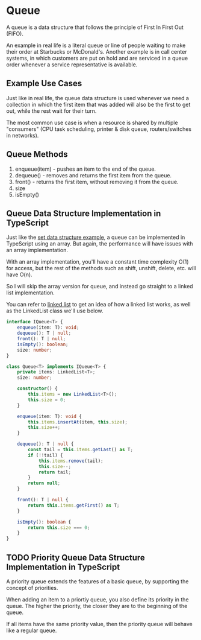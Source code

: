 # Queue

A queue is a data structure that follows the principle of First In First Out (FIFO).

An example in real life is a literal queue or line of people waiting to make their order at Starbucks or McDonald's. Another example is in call center systems, in which customers are put on hold and are serviced in a queue order whenever a service representative is available.

## Example Use Cases

Just like in real life, the queue data structure is used whenever we need a collection in which the first item that was added will also be the first to get out, while the rest wait for their turn.

The most common use case is when a resource is shared by multiple "consumers" (CPU task scheduling, printer & disk queue, routers/switches in networks).

## Queue Methods

1. enqueue(item) - pushes an item to the end of the queue.
2. dequeue() - removes and returns the first item from the queue.
3. front() - returns the first item, without removing it from the queue.
4. size
5. isEmpty()

## Queue Data Structure Implementation in TypeScript

Just like the [set data structure example](https://dsa-cheatsheet.vercel.app/data-structures/set), a queue can be implemented in TypeScript using an array. But again, the performance will have issues with an array implementation.

With an array implementation, you'll have a constant time complexity O(1) for access, but the rest of the methods such as shift, unshift, delete, etc. will have O(n).

So I will skip the array version for queue, and instead go straight to a linked list implementation.

You can refer to [linked list](https://dsa-cheatsheet.vercel.app/data-structures/linked-list) to get an idea of how a linked list works, as well as the LinkedList class we'll use below.

```typescript
interface IQueue<T> {
    enqueue(item: T): void;
    dequeue(): T | null;
    front(): T | null;
    isEmpty(): boolean;
    size: number;
}

class Queue<T> implements IQueue<T> {
    private items: LinkedList<T>;
    size: number;

    constructor() {
        this.items = new LinkedList<T>();
        this.size = 0;
    }

    enqueue(item: T): void {
        this.items.insertAt(item, this.size);
        this.size++;
    }

    dequeue(): T | null {
        const tail = this.items.getLast() as T;
        if (!!tail) {
            this.items.remove(tail);
            this.size--;
            return tail;
        }
        return null;
    }

    front(): T | null {
        return this.items.getFirst() as T;
    }

    isEmpty(): boolean {
        return this.size === 0;
    }
}
```

## TODO Priority Queue Data Structure Implementation in TypeScript

A priority queue extends the features of a basic queue, by supporting the concept of priorities.

When adding an item to a priortiy queue, you also define its priority in the queue. The higher the priority, the closer they are to the beginning of the queue.

If all items have the same priority value, then the priority queue will behave like a regular queue.